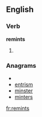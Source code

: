 ==English==

===Verb===
'''remints'''

# {{third-person singular of|[[remint]]}}

===Anagrams===
* {{alphagram|eimnrst}}
* [[entrism#English|entrism]]
* [[minster#English|minster]]
* [[minters#English|minters]]

[[fr:remints]]